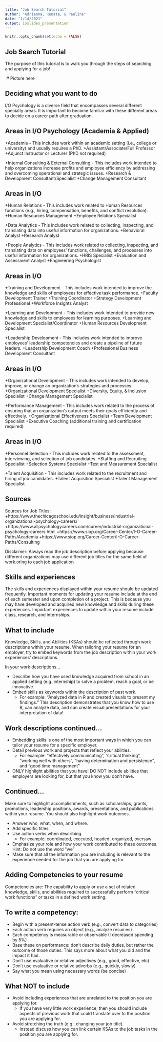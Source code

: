 ---
title: "Job Search Tutorial"
author: "Adrianna, Renata, & Paulina"
date: "1/14/2021"
output: ioslides_presentation
---

```{r setup, include=FALSE}
knitr::opts_chunk$set(echo = FALSE)
```

## Job Search Tutorial

The purpose of this tutorial is to walk you through the steps of searching and applying for a job! 

![]() # Picture here 

## Deciding what you want to do

I/O Psychology is a diverse field that encompasses several different specialty areas. It is important to become familiar with these different areas to decide on a career path after graduation. 

## Areas in I/O Psychology (Academia & Applied)

+Academia - This includes work within an academic setting (i.e., college or university) and usually requires a PhD.
+Assistant/Associate/Full Professor
+Adjunct Instructor or Lecturer (PhD not            required)

+Internal Consulting & External Consulting - This includes work intended to help organizations increase profits and employee efficiency by addressing and overcoming operational and strategic issues.
+Research & Development Consultant/Specialist
+Change Management Consultant

## Areas in I/O

+Human Relations - This includes work related to Human Resources functions (e.g., hiring, compensation, benefits, and conflict resolution).
+Human Resources Management
+Employee Relations Specialist

+Data Analytics - This includes work related to collecting, inspecting, and translating data into useful information for organizations.
+Behavioral Analyst
+Research Analyst

+People Analytics - This includes work related to collecting, inspecting, and translating data on employees’ functions, challenges, and processes into useful information for organizations.
+HRIS Specialist
+Evaluation and Assessment Analyst
+Engineering Psychologist

## Areas in I/O

+Training and Development - This includes work intended to improve the knowledge and skills of employees for effective task performance.
+Faculty Development Trainer
+Training Coordinator
+Strategy Development Professional
+Workforce Insights Analyst

+Learning and Development - This includes work intended to provide new knowledge and skills to employees for learning purposes.
+Learning and Development                           Specialist/Coordinator
+Human Resources Development Specialist

+Leadership Development - This includes work intended to improve employees’ leadership competencies and create a pipeline of future leaders.
+Leadership Development Coach
+Professional Business Development Consultant

## Areas in I/O

+Organizational Development - This includes work intended to develop, improve, or change an organization’s strategies and processes.
+Organizational Development Specialist
+Diversity, Equity, & Inclusion Specialist
+Change Management Specialist

+Performance Management - This includes work related to the process of ensuring that an organization’s output meets their goals efficiently and effectively.
+Organizational Effectiveness Specialist
+Team Development Specialist
+Executive Coaching (additional training and        certification required)

## Areas in I/O

+Personnel Selection - This includes work related to the assessment, interviewing, and selection of job candidates.
+Staffing and Recruiting Specialist
+Selection Systems Specialist
+Test and Measurement Specialist

+Talent Acquisition - This includes work related to the recruitment and hiring of job candidates.
+Talent Acquisition Specialist
+Talent Management Specialist

## Sources

Sources for Job Titles:
  +https://www.thechicagoschool.edu/insight/business/industrial-organizational-psychology-careers/
  +https://www.allpsychologycareers.com/career/industrial-organizational-psychology-careers.html
+https://www.siop.org/Career-Center/I-O-Career-Paths/Academia
+https://www.siop.org/Career-Center/I-O-Career-Paths/Consulting

Disclaimer: Always read the job description before applying because different organizations may use different job titles for the same field of work.oring to each job application

## Skills and experiences 

The skills and experiences displayed within your resume should be updated frequently. Important moments for updating your resume include at the end of each semester and upon completion of a project. This is because you may have developed and acquired new knowledge and skills during these experiences. Important experiences to update within your resume include class, research, and internships.

## What to include

Knowledge, Skills, and Abilities (KSAs) should be reflected through work descriptions within your resume. When tailoring your resume for an employer, try to embed keywords from the job description within your work experiences’ descriptions. 

In your work descriptions…

+ Describe how you have used knowledge acquired from school in an applied setting  (e.g.,internship) to solve a problem, reach a goal, or be innovative.
+ Embed skills as keywords within the description of past work.
    + For example: “Analyzed data in R and created visuals to present my findings.”
This description demonstrates that you know how to use R, can analyze data, and can create visual presentations for your interpretation of data! 

## Work descriptions continued... 

+ Embedding skills is one of the most important ways in which you can tailor your resume for a specific employer.
+ Detail previous work and projects that reflect your abilities.
    + For example: “effectively communicating”, “critical thinking”, “working well with others”, “having determination and persistence”, and “good time management”
+ ONLY highlight abilities that you have! DO NOT include abilities that employers are looking for, but that you know you don't have.


## Continued... 

Make sure to highlight accomplishments, such as scholarships, grants, promotions, leadership positions, awards, presentations, and publications within your resume. You should also highlight work outcomes.

+ Answer who, what, when, and where.
+ Add specific titles.
+ Use action verbs when describing.
    + For example: coordinated, executed, headed, organized, oversaw
+ Emphasize your role and how your work contributed to these outcomes.
Hint: Do not use the word “we”
+ Make sure that all the information you are including is relevant to the experience needed for the job that you are applying for.

## Adding Competencies to your resume 

Competencies are: The capability to apply or use a set of related knowledge, skills, and abilities required to successfully perform “critical work functions” or tasks in a defined work setting.

## To write a competency: 

+ Begin with a present-tense action verb (e.g., convert data to categories)
+ Each action verb requires an object (e.g., analyze resumes)
+ Each competency is measurable or observable (I decreased spending by 5%)
+ Base these on performance: don't describe daily duties, but rather the outcome of those duties. This says more about what you did and the impact it had. 
+ Don't use evaluative or relative adjectives (e.g., good, effective, etc)
+ Don't use evaluative or relative adverbs (e.g., quickly, slowly)
+ Say what you mean using necessary words (be concise) 

## What NOT to include

+ Avoid including experiences that are unrelated to the position you are applying for. 
    + If you have very little work experience, then you should include aspects of previous work that could translate over to the position you are applying for.
+ Avoid stretching the truth (e.g., changing your job title).
    + Instead discuss how you can link certain KSAs to the job tasks in the position you are applying for.

